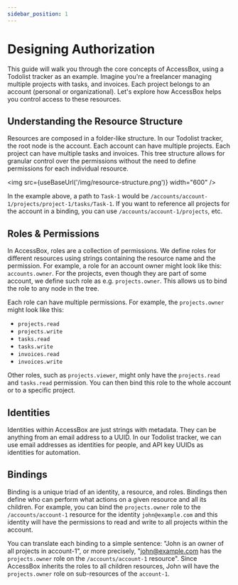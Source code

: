 ```yaml
---
sidebar_position: 1
---
```



# Designing Authorization

This guide will walk you through the core concepts of AccessBox, using a Todolist tracker as an example.
Imagine you're a freelancer managing multiple projects with tasks, and invoices. Each project
belongs to an account (personal or organizational). Let's explore how AccessBox helps you control access to these resources.

## Understanding the Resource Structure

Resources are composed in a folder-like structure. In our Todolist tracker, the root node is the account.
Each account can have multiple projects. Each project can have multiple tasks and invoices. This tree structure 
allows for granular control over the permissions without the need to define permissions for each individual resource.

<img src={useBaseUrl('/img/resource-structure.png')} width="600" />

In the example above, a path to `Task-1` would be `/accounts/account-1/projects/project-1/tasks/Task-1`. If you want to
reference all projects for the account in a binding, you can use `/accounts/account-1/projects`, etc.

## Roles & Permissions

In AccessBox, roles are a collection of permissions. We define roles for different resources using strings
containing the resource name and the permission. For example, a role for an account owner might look like
this: `accounts.owner`. For the projects, even though they are part of some account, we define such role as
e.g. `projects.owner`. This allows us to bind the role to any node in the tree.

Each role can have multiple permissions. For example, the `projects.owner` might look like this:
- `projects.read`
- `projects.write`
- `tasks.read`
- `tasks.write`
- `invoices.read`
- `invoices.write`

Other roles, such as `projects.viewer`, might only have the `projects.read` and `tasks.read` permission. You can then bind this role to the whole account or to a specific project.

## Identities

Identities within AccessBox are just strings with metadata. They can be anything from an email address to a UUID.
In our Todolist tracker, we can use email addresses as identities for people, and API key UUIDs as identities
for automation.

## Bindings

Binding is a unique triad of an identity, a resource, and roles. Bindings then define who can perform what actions
on a given resource and all its children. For example, you can bind the `projects.owner` role to the `/accounts/account-1`
resource for the identity `john@example.com` and this identity will have the permissions to read and write to all projects within the account.

You can translate each binding to a simple sentence: "John is an owner of all projects in account-1", or more precisely,
"john@example.com has the `projects.owner` role on the `/accounts/account-1` resource". Since AccessBox inherits the roles
to all children resources, John will have the `projects.owner` role on sub-resources of the `account-1`.